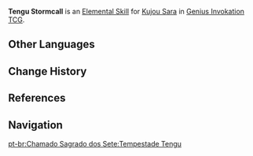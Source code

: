 {{About|the Character Card Skill for [[Genius Invokation TCG]]|the Playable Character Talent|Tengu Stormcall}}
{{Genius Invokation TCG Skill Infobox
|title      = Tengu Stormcall
|image      = Tengu Stormcall Character Card Skill.png
|type       = Elemental Skill
|character  = Kujou Sara
|element    = Electro
|matching   = 3
|effect     = Deals 1 {{Color|Electro DMG}}, summons 1 '''[[Tengu Juurai: Ambush (Summon)|Tengu Juurai: Ambush]]'''.<br><br>{{TCG Summon|Tengu Juurai: Ambush}}
|order      = 2
}}
'''Tengu Stormcall''' is an [[Character Card Elemental Skill|Elemental Skill]] for [[Kujou Sara (Character Card)|Kujou Sara]] in [[Genius Invokation TCG]].

==Other Languages==
{{Other Languages|Transclude=Tengu Stormcall
|pt      = Invocação da Tempestade Tengu
|pt_tl   = 
}}

==Change History==
{{Change History|3.5}}

==References==
{{Reflist}}

==Navigation==
{{Genius Invokation TCG Skill Navbox|Kujou Sara}}
[[pt-br:Chamado Sagrado dos Sete:Tempestade Tengu]]